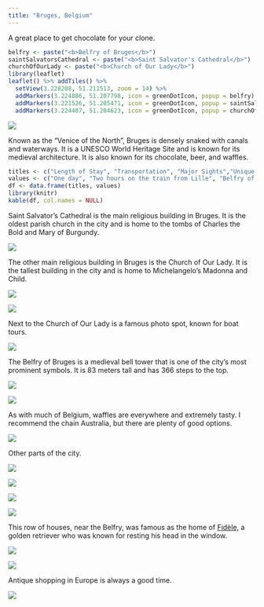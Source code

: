 ```yaml
---
title: "Bruges, Belgium"
---
```


A great place to get chocolate for your clone.

```r
belfry <- paste("<b>Belfry of Bruges</b>")
saintSalvatorsCathedral <- paste("<b>Saint Salvator's Cathedral</b>")
churchOfOurLady <- paste("<b>Church of Our Lady</b>")
library(leaflet)
leaflet() %>% addTiles() %>%
  setView(3.228208, 51.211513, zoom = 14) %>%
  addMarkers(3.224886, 51.207798, icon = greenDotIcon, popup = belfry) %>% # Belfry of Bruges
  addMarkers(3.221526, 51.205471, icon = greenDotIcon, popup = saintSalvatorsCathedral) %>% # Saint Salvator's Cathedral
  addMarkers(3.224487, 51.204623, icon = greenDotIcon, popup = churchOfOurLady) # Church of Our Lady
```

![](./images/Bruges/bruges25.png)

Known as the "Venice of the North", Bruges is densely snaked with canals and waterways. It is a UNESCO World Heritage Site and is known for its medieval architecture. It is also known for its chocolate, beer, and waffles.

```r
titles <- c("Length of Stay", "Transportation", "Major Sights","Unique Foods", "Restaurant Recommendations")
values <- c("One day", "Two hours on the train from Lille", "Belfry of Bruges, Saint Salvator's Cathedral, Church of Our Lady", "Belgian waffles", "")
df <- data.frame(titles, values)
library(knitr)
kable(df, col.names = NULL)
```

Saint Salvator's Cathedral is the main religious building in Bruges. It is the oldest parish church in the city and is home to the tombs of Charles the Bold and Mary of Burgundy.

![](./images/Bruges/bruges27.png)

The other main religious building in Bruges is the Church of Our Lady. It is the tallest building in the city and is home to Michelangelo's Madonna and Child.

![](./images/Bruges/bruges2.png)

![](./images/Bruges/bruges29.png)

Next to the Church of Our Lady is a famous photo spot, known for boat tours.

![](./images/Bruges/bruges4.png)

The Belfry of Bruges is a medieval bell tower that is one of the city's most prominent symbols. It is 83 meters tall and has 366 steps to the top.

![](./images/Bruges/bruges12.png)

![](./images/Bruges/bruges24.png)

As with much of Belgium, waffles are everywhere and extremely tasty. I recommend the chain Australia, but there are plenty of good options.

![](./images/Bruges/bruges30.png)

Other parts of the city.


![](./images/Bruges/bruges19.png)

![](./images/Bruges/bruges16.png)

![](./images/Bruges/bruges15.png)

![](./images/Bruges/bruges13.png)

This row of houses, near the Belfry, was famous as the home of [Fidèle,](https://www.townandcountrymag.com/leisure/arts-and-culture/news/a4989/fidel-celebrity-labrador/) a golden retriever who was known for resting his head in the window.

![](./images/Bruges/bruges22.png)

![](./images/Bruges/bruges21.png)

Antique shopping in Europe is always a good time.

![](./images/Bruges/bruges6.png)
